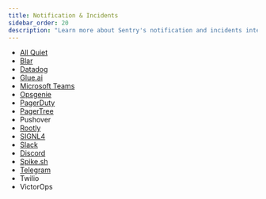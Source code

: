 ```yaml
---
title: Notification & Incidents
sidebar_order: 20
description: "Learn more about Sentry's notification and incidents integrations."
---
```


- [All Quiet](https://docs.allquiet.app/integrations/inbound/sentry)
- [Blar](/organization/integrations/notification-incidents/blar/)
- [Datadog](https://docs.datadoghq.com/integrations/sentry/)
- [Glue.ai](/organization/integrations/notification-incidents/glueai/)
- [Microsoft Teams](/organization/integrations/notification-incidents/msteams/)
- [Opsgenie](/organization/integrations/notification-incidents/opsgenie/)
- [PagerDuty](/organization/integrations/notification-incidents/pagerduty/)
- [PagerTree](/organization/integrations/notification-incidents/pagertree/)
- Pushover
- [Rootly](/organization/integrations/notification-incidents/rootly/)
- [SIGNL4](/organization/integrations/notification-incidents/signl4/)
- [Slack](/organization/integrations/notification-incidents/slack/)
- [Discord](/organization/integrations/notification-incidents/discord/)
- [Spike.sh](/organization/integrations/notification-incidents/spikesh/)
- [Telegram](/organization/integrations/notification-incidents/telegram-alerts-bot/)
- Twilio
- VictorOps

